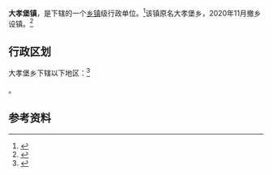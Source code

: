{{中国乡级行政区|14/11/81/200/000}}

'''大孝堡镇'''，是{{PRC admin/fullname|14/11/81/200/000|3}}下辖的一个[[乡镇|乡镇]]级行政单位。<ref>{{PRC admin/ref sgc|{{PRC admin/parent|14/11/81/200/000}}}}</ref>该镇原名大孝堡乡，2020年11月撤乡设镇。<ref>{{cite web|title=山西省民政厅关于部分乡级行政区划调整的公告|url=http://mzt.shanxi.gov.cn/newsshow/9489.html|website=山西省民政厅|accessdate=2021-03-23|date=2020-11-05}}{{Dead link}}</ref>

== 行政区划 ==

大孝堡乡下辖以下地区：<ref>{{PRC admin/ref sgc|14/11/81/200/000}}</ref>

{{PRC admin/children|14/11/81/200/000}}。

== 参考资料 ==

{{reflist}}

{{行政区划小作品}}
{{PRC admin/navcat|14/11/81/200/000}}
